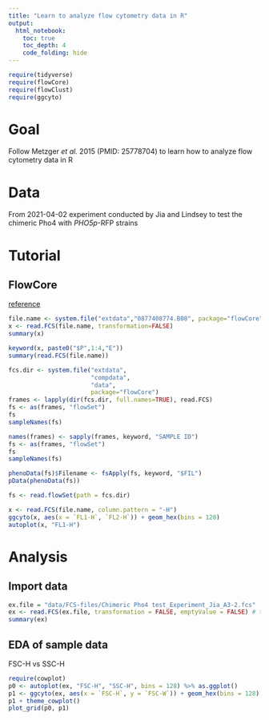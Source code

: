 ```yaml
---
title: "Learn to analyze flow cytometry data in R"
output:
  html_notebook:
    toc: true
    toc_depth: 4
    code_folding: hide
---
```


```r
require(tidyverse)
require(flowCore)
require(flowClust)
require(ggcyto)
```

# Goal

Follow Metzger _et al._ 2015 (PMID: 25778704) to learn how to analyze flow cytometry data in R

# Data

From 2021-04-02 experiment conducted by Jia and Lindsey to test the chimeric Pho4 with _PHO5p_-RFP strains

# Tutorial
## FlowCore
[reference](https://www.bioconductor.org/packages/release/bioc/vignettes/flowCore/inst/doc/HowTo-flowCore.pdf)

```r
file.name <- system.file("extdata","0877408774.B08", package="flowCore")
x <- read.FCS(file.name, transformation=FALSE)
summary(x)
```
```r
keyword(x, paste0("$P",1:4,"E"))
summary(read.FCS(file.name))
```
```r
fcs.dir <- system.file("extdata",
                       "compdata",
                       "data",
                       package="flowCore")
frames <- lapply(dir(fcs.dir, full.names=TRUE), read.FCS)
fs <- as(frames, "flowSet")
fs
sampleNames(fs)
```
```r
names(frames) <- sapply(frames, keyword, "SAMPLE ID")
fs <- as(frames, "flowSet")
fs
sampleNames(fs)
```
```r
phenoData(fs)$Filename <- fsApply(fs, keyword, "$FIL")
pData(phenoData(fs))
```
```r
fs <- read.flowSet(path = fcs.dir)
```

```r
x <- read.FCS(file.name, column.pattern = "-H")
ggcyto(x, aes(x = `FL1-H`, `FL2-H`)) + geom_hex(bins = 128)
autoplot(x, "FL1-H")
```

# Analysis
## Import data
```r
ex.file = "data/FCS-files/Chimeric Pho4 test_Experiment_Jia_A3-2.fcs"
ex <- read.FCS(ex.file, transformation = FALSE, emptyValue = FALSE) # the original values are already linearized. 
summary(ex)
```

## EDA of sample data
FSC-H vs SSC-H
```r
require(cowplot)
p0 <- autoplot(ex, "FSC-H", "SSC-H", bins = 128) %>% as.ggplot()
p1 <- ggcyto(ex, aes(x = `FSC-H`, y = `FSC-W`)) + geom_hex(bins = 128) + scale_y_continuous(limits = c(0,300))
p1 + theme_cowplot()
plot_grid(p0, p1)
```

